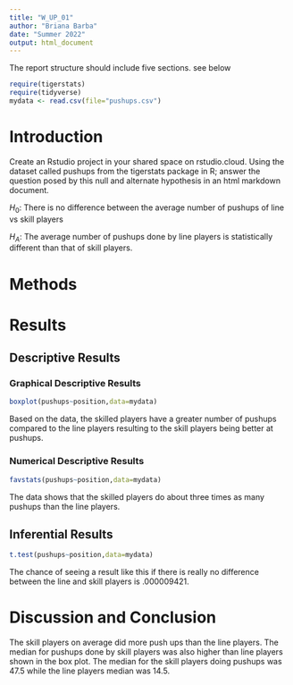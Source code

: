 ```yaml
---
title: "W_UP_01"
author: "Briana Barba"
date: "Summer 2022"
output: html_document
---
```




The report structure should include five sections.  see below



```r
require(tigerstats)
require(tidyverse)
mydata <- read.csv(file="pushups.csv")
```

# Introduction

<!--In this section you explain what you are trying to show. Where did the data come from? What is the research or other question you are trying to answer?!-->

Create an Rstudio project in your shared space on rstudio.cloud.  Using the dataset called pushups from the tigerstats package in R; answer the question posed by this null and alternate hypothesis in an html markdown document.

$H_0$: There is no difference between the average number of pushups of line vs skill players

$H_A$: The average number of pushups done by line players is statistically different than that of skill players.

# Methods

<!--Decide on your methods: use "variable analysis" or other appropriate descriptors. Make sure to choose at least one graphical method and at least one numerical method.!-->

# Results

<!--Divide this section into two sub-sections: One for your descriptive results and one for your inferential results.!-->

## Descriptive Results

### Graphical Descriptive Results

<!--Graphical results here. Make sure to show your code. Provide appropriate labels for axes, giving units if possible, and provide a good title for the graph, too. Use the graphical results to describe the patterns if any that exist in the data as focused toward the research question!-->
```r
boxplot(pushups~position,data=mydata)
```

Based on the data, the skilled players have a greater number of pushups compared to the line players resulting to the skill players being better at pushups. 

### Numerical Descriptive Results

<!--Numerical results go here. Use the numerical results to describe the patterns if any that exist in the data as focused toward the research question!-->


```r
favstats(pushups~position,data=mydata)
```

The data shows that the skilled players do about three times as many pushups than the line players. 

## Inferential Results

<!--State hypothesis clearly. Make sure your discussion of the inferential test covers all the aspects that the test output produces, such as test statistic, p-value etc. Make a decision about the null hypothesis, explain the assumptions on which the selected test/procedure was based, and why the chosen procedure satisfys the assumptions and is appropriate to answer the research question!-->


```r
t.test(pushups~position,data=mydata)
```
The chance of seeing a result like this if there is really no difference between the line and skill players is .000009421.

# Discussion and Conclusion

<!--Discussion and conclusion here. If you found a relationship be sure to consider whether the relationship occurs because one of the variavbles causes the other, or whether they perhasps are related for some other reason. Watch the chapter 6 videos from the GeorgeTown videos collection.!-->

The skill players on average did more push ups than the line players. The median for pushups done by skill players was also higher than line players shown in the box plot. The median for the skill players doing pushups was 47.5 while the line players median was 14.5.
